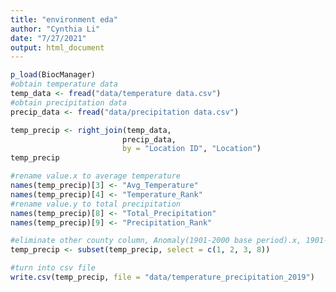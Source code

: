 ```yaml
---
title: "environment eda"
author: "Cynthia Li"
date: "7/27/2021"
output: html_document
---
```


```r
p_load(BiocManager)
#obtain temperature data
temp_data <- fread("data/temperature data.csv")
#obtain precipitation data
precip_data <- fread("data/precipitation data.csv")

temp_precip <- right_join(temp_data,
                         precip_data,
                         by = "Location ID", "Location")
temp_precip

```
```r
#rename value.x to average temperature
names(temp_precip)[3] <- "Avg_Temperature"
names(temp_precip)[4] <- "Temperature_Rank"
#rename value.y to total precipitation
names(temp_precip)[8] <- "Total_Precipitation"
names(temp_precip)[9] <- "Precipitation_Rank"
```

```r
#eliminate other county column, Anomaly(1901-2000 base period).x, 1901-2000 Mean.x, Anomaly(1901-2000 base period).y, 1901-2000 Mean.y
temp_precip <- subset(temp_precip, select = c(1, 2, 3, 8))

#turn into csv file
write.csv(temp_precip, file = "data/temperature_precipitation_2019")

```

